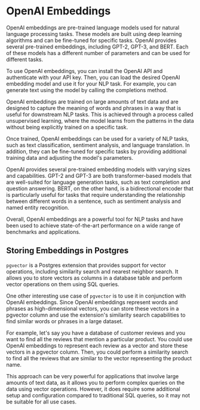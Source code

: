 # OpenAI Embeddings

OpenAI embeddings are pre-trained language models used for natural language processing tasks. These models are built using deep learning algorithms and can be fine-tuned for specific tasks. OpenAI provides several pre-trained embeddings, including GPT-2, GPT-3, and BERT. Each of these models has a different number of parameters and can be used for different tasks.

To use OpenAI embeddings, you can install the OpenAI API and authenticate with your API key. Then, you can load the desired OpenAI embedding model and use it for your NLP task. For example, you can generate text using the model by calling the completions method.

OpenAI embeddings are trained on large amounts of text data and are designed to capture the meaning of words and phrases in a way that is useful for downstream NLP tasks. This is achieved through a process called unsupervised learning, where the model learns from the patterns in the data without being explicitly trained on a specific task.

Once trained, OpenAI embeddings can be used for a variety of NLP tasks, such as text classification, sentiment analysis, and language translation. In addition, they can be fine-tuned for specific tasks by providing additional training data and adjusting the model's parameters.

OpenAI provides several pre-trained embedding models with varying sizes and capabilities. GPT-2 and GPT-3 are both transformer-based models that are well-suited for language generation tasks, such as text completion and question answering. BERT, on the other hand, is a bidirectional encoder that is particularly useful for tasks that require understanding the relationship between different words in a sentence, such as sentiment analysis and named entity recognition.

Overall, OpenAI embeddings are a powerful tool for NLP tasks and have been used to achieve state-of-the-art performance on a wide range of benchmarks and applications.

## Storing Embeddings in Postgres

`pgvector` is a Postgres extension that provides support for vector operations, including similarity search and nearest neighbor search. It allows you to store vectors as columns in a database table and perform vector operations on them using SQL queries.

One other interesting use case of `pgvector` is to use it in conjunction with OpenAI embeddings. Since OpenAI embeddings represent words and phrases as high-dimensional vectors, you can store these vectors in a pgvector column and use the extension's similarity search capabilities to find similar words or phrases in a large dataset.

For example, let's say you have a database of customer reviews and you want to find all the reviews that mention a particular product. You could use OpenAI embeddings to represent each review as a vector and store these vectors in a pgvector column. Then, you could perform a similarity search to find all the reviews that are similar to the vector representing the product name.

This approach can be very powerful for applications that involve large amounts of text data, as it allows you to perform complex queries on the data using vector operations. However, it does require some additional setup and configuration compared to traditional SQL queries, so it may not be suitable for all use cases.
